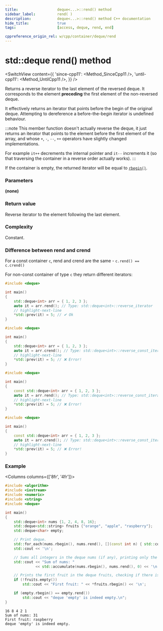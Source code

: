 ```yaml
---
title:					deque<...>::rend() method
sidebar_label:			rend( )
description:			deque<...>::rend() method C++ documentation
hide_title:				true
tags:					[access, deque, rend, end]

cppreference_origin_rel: w/cpp/container/deque/rend
---
```



<!-- Terms -->

<!----------------- Codes ---------------------->

<!-- rrend() -->

# std::deque rend() method

<SwitchView content={{
    'since-cpp11': <Method_SinceCpp11 />,
    'until-cpp11': <Method_UntilCpp11 />,
}} />

Returns a <Tooltip title={Term_ContAlias_ReverseIterator}>reverse iterator</Tooltip> to the last element of the reversed deque.
It corresponds to the element **preceding** the first element of the non-reversed deque.

It effectively returns an iterator that points before the begin of the original deque.
Attempting to dereference a before-the-begin iterator is <Tooltip title={Term_UndefinedBehaviour}>undefined behaviour</Tooltip>.

:::note
This member function doesn't actually reverse the deque, it just returns an iterator that points to the element before the first element of the array,
and whose `+`, `-`, `--`, `++` operators have slightly changed implementations.

For example `it++` decrements the internal pointer and `it--` increments it (so that traversing the container in a reverse order actually works).
:::

If the container is empty, the returned iterator will be equal to [`rbegin()`](/docs/std/containers/queues/deque/rbegin).

### Parameters

**(none)**

### Return value

Reverse iterator to the element following the last element.

### Complexity

Constant.

### Difference between rend and crend

For a const container `c`, rend and crend are the same - `c.rend() == c.crend()`

For non-const container of type `c` they return different iterators:

<Tabs>
<TabItem value="non-const-container" label="Non const container" default>

<Tabs>
<TabItem value="rend" label="rend" default>


```cpp
#include <deque>

int main()
{
    std::deque<int> arr = { 1, 2, 3 };
    auto it = arr.rend(); // Type: std::deque<int>::reverse_iterator
    // highlight-next-line
    *std::prev(it) = 5; // ✔ Ok
}
```

</TabItem>
<TabItem value="crend" label="crend" default>

```cpp
#include <deque>

int main()
{
    std::deque<int> arr = { 1, 2, 3 };
    auto it = arr.crend(); // Type: std::deque<int>::reverse_const_iterator
    // highlight-next-line
    *std::prev(it) = 5; // ❌ Error!
}
```

</TabItem>
</Tabs>

</TabItem>
<TabItem value="const-container" label="Const container">

<Tabs>
<TabItem value="rend" label="rend" default>

```cpp
#include <deque>

int main()
{
    const std::deque<int> arr = { 1, 2, 3 };
    auto it = arr.rend(); // Type: std::deque<int>::reverse_const_iterator
    // highlight-next-line
    *std::prev(it) = 5; // ❌ Error!
}
```

</TabItem>
<TabItem value="crend" label="crend" default>

```cpp
#include <deque>

int main()
{
    const std::deque<int> arr = { 1, 2, 3 };
    auto it = arr.crend(); // Type: std::deque<int>::reverse_const_iterator
    // highlight-next-line
    *std::prev(it) = 5; // ❌ Error!
}
```

</TabItem>
</Tabs>

</TabItem>
</Tabs>

### Example

<Columns columns={['8fr', '4fr']}>
<div>

```cpp title='Main.cpp' showLineNumbers
#include <algorithm>
#include <iostream>
#include <numeric>
#include <string>
#include <deque>

int main()
{
    std::deque<int> nums {1, 2, 4, 8, 16};
    std::deque<std::string> fruits {"orange", "apple", "raspberry"};
    std::deque<char> empty;

    // Print deque.
    std::for_each(nums.rbegin(), nums.rend(), [](const int n) { std::cout << n << ' '; });
    std::cout << '\n';

    // Sums all integers in the deque nums (if any), printing only the result.
    std::cout << "Sum of nums: "
              << std::accumulate(nums.rbegin(), nums.rend(), 0) << '\n';

    // Prints the first fruit in the deque fruits, checking if there is any.
    if (!fruits.empty())
        std::cout << "First fruit: " << *fruits.rbegin() << '\n';

    if (empty.rbegin() == empty.rend())
        std::cout << "deque 'empty' is indeed empty.\n";
}
```

</div>
<div>

```plaintext title="Output"
16 8 4 2 1
Sum of nums: 31
First fruit: raspberry
deque 'empty' is indeed empty.
```

</div>
</Columns>
